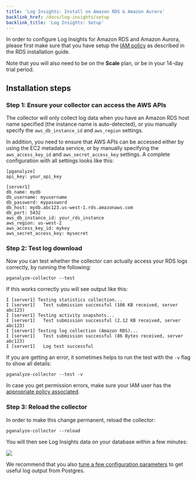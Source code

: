 ```yaml
---
title: 'Log Insights: Install on Amazon RDS & Amazon Aurora'
backlink_href: /docs/log-insights/setup
backlink_title: 'Log Insights: Setup'
---
```



In order to configure Log Insights for Amazon RDS and Amazon Aurora, please first
make sure that you have setup the [IAM policy](/docs/install/amazon_rds/03_setup_iam_policy) as described in the RDS installation guide.

Note that you will also need to be on the **Scale** plan, or be in your 14-day trial period.

<ToC items={props.toc} />

## Installation steps

### Step 1: Ensure your collector can access the AWS APIs

The collector will only collect log data when you have an Amazon RDS host name specified (the instance name is auto-detected),
or you manually specify the `aws_db_instance_id` and `aws_region` settings.

In addition, you need to ensure that AWS APIs can be accessed either by using the EC2 metadata service, or by manually specifying
the `aws_access_key_id` and `aws_secret_access_key` settings. A complete configuration with all settings looks like this:

```
[pganalyze]
api_key: your_api_key

[server1]
db_name: mydb
db_username: myusername
db_password: mypassword
db_host: mydb.abc123.us-west-1.rds.amazonaws.com
db_port: 5432
aws_db_instance_id: your_rds_instance
aws_region: us-west-2
aws_access_key_id: mykey
aws_secret_access_key: mysecret
```

### Step 2: Test log download

Now you can test whether the collector can actually access your RDS logs correctly,
by running the following:

```
pganalyze-collector --test
```

If this works correctly you will see output like this:

```
I [server1] Testing statistics collection...
I [server1]   Test submission successful (106 KB received, server abc123)
I [server1] Testing activity snapshots...
I [server1]   Test submission successful (2.12 KB received, server abc123)
I [server1] Testing log collection (Amazon RDS)...
I [server1]   Test submission successful (86 Bytes received, server abc123)
I [server1]   Log test successful
```

If you are getting an error, it sometimes helps to run the test with the `-v` flag to show all details:

```
pganalyze-collector --test -v
```

In case you get permission errors, make sure your IAM user has the [appropriate policy associated](/docs/install/amazon_rds/03_setup_iam_policy).

### Step 3: Reload the collector

In order to make this change permanent, reload the collector:

```
pganalyze-collector --reload
```

You will then see Log Insights data on your database within a few minutes:

![](log_insights_screenshot.png)

We recommend that you also
[tune a few configuration parameters](/docs/log-insights/setup/tuning-log-config-settings)
to get useful log output from Postgres.

